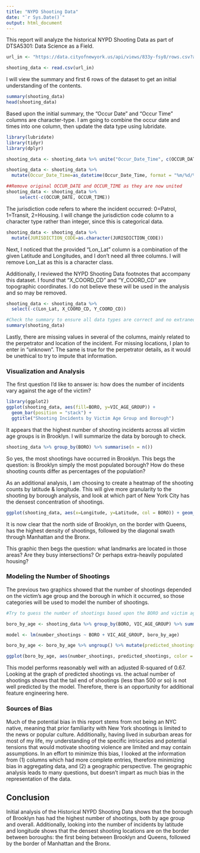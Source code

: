 ---
title: "NYPD Shooting Data"
date: "`r Sys.Date()`"
output: html_document
---

This report will analyze the historical NYPD Shooting Data as part of DTSA5301: Data Science as a Field.

```{r read_data, echo=TRUE}
url_in <- "https://data.cityofnewyork.us/api/views/833y-fsy8/rows.csv?accessType=DOWNLOAD"

shooting_data <- read.csv(url_in)
```
I will view the summary and first 6 rows of the dataset to get an initial understanding of the contents.
```{r overview, echo=TRUE}
summary(shooting_data)
head(shooting_data)
```
Based upon the initial summary, the "Occur Date" and "Occur Time" columns are character-type. I am going to combine the occur date and times into one column, then update the data type using lubridate.
```{r date_type, echo=TRUE}
library(lubridate)
library(tidyr)
library(dplyr)

shooting_data <- shooting_data %>% unite("Occur_Date_Time", c(OCCUR_DATE, OCCUR_TIME), sep=" ", na.rm=TRUE, remove=FALSE)

shooting_data <- shooting_data %>%
  mutate(Occur_Date_Time=as_datetime(Occur_Date_Time, format = "%m/%d/%Y %H:%M:%S", tz = "America/New_York"))

##Remove original OCCUR_DATE and OCCUR_TIME as they are now united
shooting_data <- shooting_data %>%
     select(-c(OCCUR_DATE, OCCUR_TIME))
```
The jurisdiction code refers to where the incident occurred: 0=Patrol, 1=Transit, 2=Housing. I will change the jurisdiction code column to a character type rather than integer, since this is categorical data.
```{r juris_char, echo=TRUE}
shooting_data <- shooting_data %>%
  mutate(JURISDICTION_CODE=as.character(JURISDICTION_CODE))
```
Next, I noticed that the provided "Lon_Lat" column is a combination of the given Latitude and Longitudes, and I don't need all three columns. I will remove Lon_Lat as this is a character class.

Additionally, I reviewed the NYPD Shooting Data footnotes that accompany this dataset. I found that "X_COORD_CD" and "Y_COORD_CD" are topographic coordinates. I do not believe these will be used in the analysis and so may be removed.
```{r no_coord, echo=TRUE}
shooting_data <- shooting_data %>%
  select(-c(Lon_Lat, X_COORD_CD, Y_COORD_CD))

#Check the summary to ensure all data types are correct and no extraneous columns remain.
summary(shooting_data)
```
Lastly, there are missing values in several of the columns, mainly related to the perpetrator and location of the incident. For missing locations, I plan to enter in "unknown". The same is true for the perpetrator details, as it would be unethical to try to impute that information.

### Visualization and Analysis
The first question I'd like to answer is: how does the number of incidents vary against the age of the victim?
```{r age, echo=TRUE}
library(ggplot2)
ggplot(shooting_data, aes(fill=BORO, y=VIC_AGE_GROUP)) + 
  geom_bar(position = "stack") + 
  ggtitle("Shooting Incidents by Victim Age Group and Borough")
```

It appears that the highest number of shooting incidents across all victim age groups is in Brooklyn. I will summarize the data by borough to check.
```{r boros, echo=TRUE}
shooting_data %>% group_by(BORO) %>% summarise(n = n())
```

So yes, the most shootings have occurred in Brooklyn. This begs the question: is Brooklyn simply the most populated borough? How do these shooting counts differ as percentages of the population?

As an additional analysis, I am choosing to create a heatmap of the shooting counts by latitude & longitude. This will give more granularity to the shooting by borough analysis, and look at which part of New York City has the densest concentration of shootings.

```{r heatmap, echo = TRUE}
ggplot(shooting_data, aes(x=Longitude, y=Latitude, col = BORO)) + geom_bin_2d()
```

It is now clear that the north side of Brooklyn, on the border with Queens, has the highest density of shootings, followed by the diagonal swath through Manhattan and the Bronx. 

This graphic then begs the question: what landmarks are located in those areas? Are they busy intersections? Or perhaps extra-heavily populated housing?

### Modeling the Number of Shootings

The previous two graphics showed that the number of shootings depended on the victim's age group and the borough in which it occurred, so those categories will be used to model the number of shootings.

```{r model, echo=TRUE}
#Try to guess the number of shootings based upon the BORO and victim age group

boro_by_age <- shooting_data %>% group_by(BORO, VIC_AGE_GROUP) %>% summarize(number_shootings = n()) %>% subset(VIC_AGE_GROUP != "UNKNOWN")

model <- lm(number_shootings ~ BORO + VIC_AGE_GROUP, boro_by_age)

boro_by_age <- boro_by_age %>% ungroup() %>% mutate(predicted_shootings = predict(model))

ggplot(boro_by_age, aes(number_shootings, predicted_shootings, color = VIC_AGE_GROUP)) + geom_point()
```

This model performs reasonably well with an adjusted R-squared of 0.67. Looking at the graph of predicted shootings vs. the actual number of shootings shows that the tail end of shootings (less than 500 or so) is not well predicted by the model. Therefore, there is an opportunity for additional feature engineering here.

### Sources of Bias
Much of the potential bias in this report stems from not being an NYC native, meaning that prior familiarity with New York shootings is limited to the news or popular culture. Additionally, having lived in suburban areas for most of my life, my understanding of the specific intricacies and potential tensions that would motivate shooting violence are limited and may contain assumptions. In an effort to minimize this bias, I looked at the information from (1) columns which had more complete entries, therefore minimizing bias in aggregating data, and (2) a geographic perspective. The geographic analysis leads to many questions, but doesn't impart as much bias in the representation of the data.

## Conclusion
Initial analysis of the Historical NYPD Shooting Data shows that the borough of Brooklyn has had the highest number of shootings, both by age group and overall. Additionally, looking into the number of incidents by latitude and longitude shows that the densest shooting locations are on the border between boroughs: the first being between Brooklyn and Queens, followed by the border of Manhattan and the Bronx.